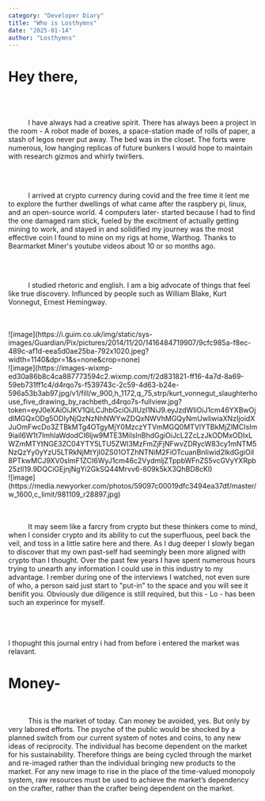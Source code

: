 ```yaml
---
category: "Developer Diary"
title: "Who is Losthymns"
date: "2025-01-14"
author: "Losthymns"
---
```



<h1>Hey there,</h1>
<br/><br/>  



<p style="text-indent: 40px;">I have always had a creative spirit. There has always been a project in the room - A robot made of boxes, a space-station made of rolls of paper, a stash of legos never put away. The bed was in the closet. The forts were numerous, low hanging replicas of future bunkers I would hope to maintain with research gizmos and whirly twirllers.</p>  

<br/><br/> 
<p style="text-indent: 40px;">I arrived at crypto currency during covid and the free time it lent me to explore the further dwellings of what came after the raspbery pi, linux, and an open-source world. 4 computers later- started because I had to find the one damaged ram stick, fueled by the excitment of actually getting mining to work, and stayed in and solidified my journey was the most effective coin I found to mine on my rigs at home, Warthog. Thanks to Bearmarket Miner's youtube videos about 10 or so months ago.</p>



<br/><br/>  
<p style="text-indent: 40px;">I studied rhetoric and english. I am a big advocate of things that feel like true discovery. Influnced by people such as 
William Blake, Kurt Vonnegut, Ernest Hemingway.</p>
<br/><br/>  
<div class='flex authors'>
<div class='AncientDays'>![image](https://i.guim.co.uk/img/static/sys-images/Guardian/Pix/pictures/2014/11/20/1416484719907/9cfc985a-f8ec-489c-af1d-eea5d0ae25ba-792x1020.jpeg?width=1140&dpr=1&s=none&crop=none)</div>


<div class='AncientDays'>![image](https://images-wixmp-ed30a86b8c4ca887773594c2.wixmp.com/f/2d831821-ff16-4a7d-8a69-59eb731ff1c4/d4rqo7s-f539743c-2c59-4d63-b24e-596a53b3ab97.jpg/v1/fill/w_900,h_1172,q_75,strp/kurt_vonnegut_slaughterhouse_five_drawing_by_rachbeth_d4rqo7s-fullview.jpg?token=eyJ0eXAiOiJKV1QiLCJhbGciOiJIUzI1NiJ9.eyJzdWIiOiJ1cm46YXBwOjdlMGQxODg5ODIyNjQzNzNhNWYwZDQxNWVhMGQyNmUwIiwiaXNzIjoidXJuOmFwcDo3ZTBkMTg4OTgyMjY0MzczYTVmMGQ0MTVlYTBkMjZlMCIsIm9iaiI6W1t7ImhlaWdodCI6Ijw9MTE3MiIsInBhdGgiOiJcL2ZcLzJkODMxODIxLWZmMTYtNGE3ZC04YTY5LTU5ZWI3MzFmZjFjNFwvZDRycW83cy1mNTM5NzQzYy0yYzU5LTRkNjMtYjI0ZS01OTZhNTNiM2FiOTcuanBnIiwid2lkdGgiOiI8PTkwMCJ9XV0sImF1ZCI6WyJ1cm46c2VydmljZTppbWFnZS5vcGVyYXRpb25zIl19.9DQCiGEjnjNgYi2GkSQ44Mrvv6-809k5kX3QhBD8cKI)</div>


<div class='AncientDays'>![image](https://media.newyorker.com/photos/59097c00019dfc3494ea37df/master/w_1600,c_limit/981109_r28897.jpg)</div> 
</div>
<br/><br/> 
<p style="text-indent: 40px;">It may seem like a farcry from crypto but these thinkers come to mind, when I consider crypto and its ability to cut the superfluous, peel back the veil, and toss in a little satire here and there. As I dug deeper I slowly began to discover that my own past-self had seemingly been more aligned with crypto than I thought. Over the past few years I have spent numerous hours trying to unearth any information I could use in this industry to my advantage. I rember during one of the interviews I watched, not even sure of who, a person said just start to "put-in" to the space and you will see it benifit you. Obviously due diligence is still required, but this - Lo - has been such an experince for myself.</p>
 
 
 <br/><br/>     
I thopught this journal entry i had from before i entered the market was relavant.
<br/>     
<h1>Money-</h1>    
<br/>
<p style="text-indent: 40px;">This is the market of today. Can money be avoided, yes. But only by very labored efforts. The psyche of the public would be shocked by a planned switch from our current system of notes and coins, to any new ideas of reciprocity. The individual has become dependent on the market for his sustainability. Therefore things are being cycled through the market and re-imaged rather than the individual bringing new products to the market. For any new image to rise in the place of the time-valued monopoly system, raw resources must be used to achieve the market’s dependency on the crafter, rather than the crafter being dependent on the market.</p>